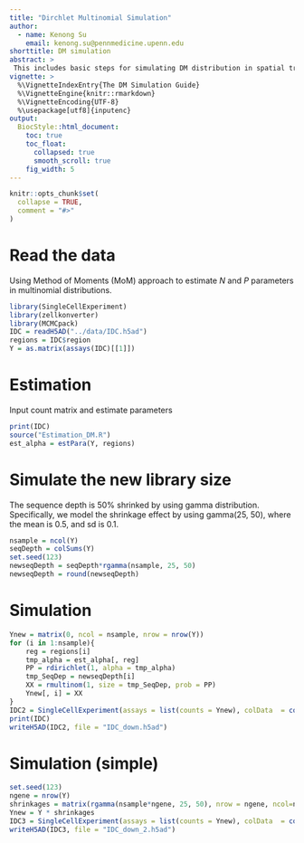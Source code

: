 ```yaml
---
title: "Dirchlet Multinomial Simulation"
author:
  - name: Kenong Su
    email: kenong.su@pennmedicine.upenn.edu
shorttitle: DM simulation
abstract: >
 This includes basic steps for simulating DM distribution in spatial transcriptomics data. 
vignette: >
  %\VignetteIndexEntry{The DM Simulation Guide}
  %\VignetteEngine{knitr::rmarkdown}
  %\VignetteEncoding{UTF-8}
  %\usepackage[utf8]{inputenc}
output:
  BiocStyle::html_document:
    toc: true
    toc_float:
      collapsed: true
      smooth_scroll: true
    fig_width: 5
---
```

<style type="text/css">
  pre:not([class]) {
    background-color: white;
  }
  .tocify-subheader > .tocify-item {
  text-indent: 1px;}
</style>


```r
knitr::opts_chunk$set(
  collapse = TRUE,
  comment = "#>"
)
```

\vspace{.1in}

# Read the data
Using Method of Moments (MoM) approach to estimate $N$ and $P$ parameters in multinomial distributions. 

```r
library(SingleCellExperiment)
library(zellkonverter)
library(MCMCpack)
IDC = readH5AD("../data/IDC.h5ad")
regions = IDC$region
Y = as.matrix(assays(IDC)[[1]])
```

# Estimation
Input count matrix and estimate parameters

```r
print(IDC)
source("Estimation_DM.R")
est_alpha = estPara(Y, regions)
```

# Simulate the new library size
The sequence depth is $50\%$ shrinked by using gamma distribution. Specifically, we model the shrinkage effect by using gamma(25, 50), where the mean is 0.5, and sd is 0.1. 

```r
nsample = ncol(Y)
seqDepth = colSums(Y)
set.seed(123)
newseqDepth = seqDepth*rgamma(nsample, 25, 50)
newseqDepth = round(newseqDepth)
```

# Simulation
```r
Ynew = matrix(0, ncol = nsample, nrow = nrow(Y))
for (i in 1:nsample){
    reg = regions[i]
    tmp_alpha = est_alpha[, reg]
    PP = rdirichlet(1, alpha = tmp_alpha)
    tmp_SeqDep = newseqDepth[i]
    XX = rmultinom(1, size = tmp_SeqDep, prob = PP)
    Ynew[, i] = XX
}
IDC2 = SingleCellExperiment(assays = list(counts = Ynew), colData  = colData(IDC), rowData = rowData(IDC))
print(IDC)
writeH5AD(IDC2, file = "IDC_down.h5ad")
```

# Simulation (simple)
```r
set.seed(123)
ngene = nrow(Y)
shrinkages = matrix(rgamma(nsample*ngene, 25, 50), nrow = ngene, ncol=nsample)
Ynew = Y * shrinkages
IDC3 = SingleCellExperiment(assays = list(counts = Ynew), colData  = colData(IDC), rowData = rowData(IDC))
writeH5AD(IDC3, file = "IDC_down_2.h5ad")
```